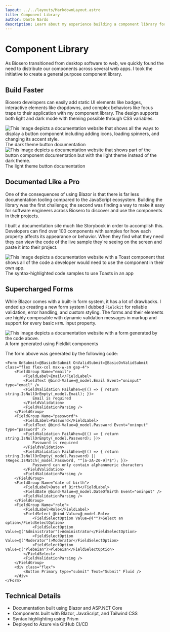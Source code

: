 ```yaml
---
layout: ../../layouts/MarkdownLayout.astro
title: Component Library
author: Dante Nardo
description: Learn about my experience building a component library for a SAAS platform!
---
```



# Component Library
As Biosero transitioned from desktop software to web, we quickly found the need to distribute our components across several web apps. I took the initiative to create a general purpose component library. 

## Build Faster
Biosero developers can easily add static UI elements like badges, interactive elements like dropdowns, and complex behaviors like focus traps to their application with my component library. The design supports both light and dark mode with theming possible through CSS variables.

<ArticleImage>
  <Image src={ComponentDocumentationDark} alt="This image depicts a documentation website that shows all the ways to display a button component including adding icons, loading spinners, and changing its accent style." />
</ArticleImage>
<ArticleCaption>The dark theme button documentation</ArticleCaption>

<ArticleImage>
  <Image src={ComponentDocumentationLight} alt="This image depicts a documentation website that shows part of the button component documentation but with the light theme instead of the dark theme." />
</ArticleImage>
<ArticleCaption>The light theme button documentation</ArticleCaption>

## Documented Like a Pro
One of the consequences of using Blazor is that there is far less documentation tooling compared to the JavaScript ecosystem. Building the library was the first challenge; the second was finding a way to make it easy for software engineers across Biosero to discover and use the components in their projects.

I built a documentation site much like Storybook in order to accomplish this. Developers can find over 100 components with samples for how each property affects its appearance or behavior. When they find what they need they can view the code of the live sample they're seeing on the screen and paste it into their project.

<ArticleImage>
  <Image src={ComponentDocumentationCode} alt="This image depicts a documentation website with a Toast component that shows all of the code a developer would need to use the component in their own app." />
</ArticleImage>
<ArticleCaption>The syntax-highlighted code samples to use Toasts in an app</ArticleCaption>

## Supercharged Forms
While Blazor comes with a built-in form system, it has a lot of drawbacks. I ended up creating a new form system I dubbed `Fieldkit` for reliable validation, error handling, and custom styling. The forms and their elements are highly composable with dynamic validation messages in markup and support for every basic `HTML` input property.

<ArticleImage>
  <Image src={ComponentLibraryForm} alt="This image depicts a documentation website with a form generated by the code above." />
</ArticleImage>
<ArticleCaption>A form generated using Fieldkit components</ArticleCaption>

The form above was generated by the following code:

```razor
<Form OnSubmit=@BasicOnSubmit OnValidSubmit=@BasicOnValidSubmit class="flex flex-col max-w-sm gap-4">
    <FieldGroup Name="email">
        <FieldLabel>Email</FieldLabel>
        <FieldText @bind-Value=@_model.Email Event="oninput" type="email" />
        <FieldValidation FailWhen=@(() => { return string.IsNullOrEmpty(_model.Email); })>
            Email is required
        </FieldValidation>
        <FieldValidationParsing />
    </FieldGroup>
    <FieldGroup Name="password">
        <FieldLabel>Password</FieldLabel>
        <FieldText @bind-Value=@_model.Password Event="oninput" type="password" />
        <FieldValidation FailWhen=@(() => { return string.IsNullOrEmpty(_model.Password); })>
            Password is required
        </FieldValidation>
        <FieldValidation FailWhen=@(() => { return string.IsNullOrEmpty(_model.Password) || !Regex.IsMatch(_model.Password, "^[a-zA-Z0-9]*$"); })>
            Password can only contain alphanumeric characters
        </FieldValidation>
        <FieldValidationParsing />
    </FieldGroup>
    <FieldGroup Name="date of birth">
        <FieldLabel>Date of Birth</FieldLabel>
        <FieldDate @bind-Value=@_model.DateOfBirth Event="oninput" />
        <FieldValidationParsing />
    </FieldGroup>
    <FieldGroup Name="role">
        <FieldLabel>Role</FieldLabel>
        <FieldSelect @bind-Value=@_model.Role>
            <FieldSelectOption Value=@("")>Select an option</FieldSelectOption>
            <FieldSelectOption Value=@("Administrator")>Administrator</FieldSelectOption>
            <FieldSelectOption Value=@("Moderator")>Moderator</FieldSelectOption>
            <FieldSelectOption Value=@("Plebeian")>Plebeian</FieldSelectOption>
        </FieldSelect>
        <FieldValidationParsing />
    </FieldGroup>
    <div class="flex">
        <Button Primary type="submit" Text="Submit" Fluid />
    </div>
</Form>
```

## Technical Details
- Documentation built using <Badge>Blazor</Badge> and <Badge>ASP.NET Core</Badge>
- Components built with <Badge>Blazor</Badge>, <Badge>JavaScript</Badge>, and <Badge>Tailwind CSS</Badge>
- Syntax highlighting using <Badge>Prism</Badge>
- Deployed to <Badge>Azure</Badge> via <Badge>GitHub</Badge> CI/CD